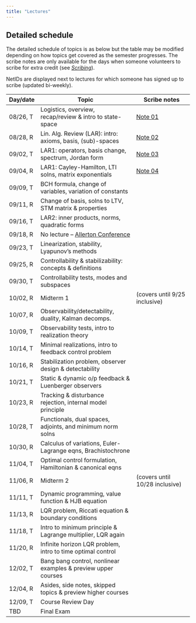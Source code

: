 ```yaml
---
title: "Lectures"
---
```


## Detailed schedule 

The detailed schedule of topics is as below but the table may be modified
depending on how topics get covered as the semester progresses. The scribe
notes are only available for the days when someone volunteers to scribe for
extra credit (see [_Scribing_](extracred.html#optional-scribing)). 

NetIDs are displayed next to lectures for which someone has signed up to scribe
(updated bi-weekly).

| Day/date | Topic                                                  		   |         Scribe notes                   |
|----------|---------------------------------------------------------------|----------------------------------------|
| 08/26, T | Logistics, overview, recap/review & intro to state-space      | [Note 01](exlecs/lec01.html)           | 
| 08/28, R | Lin. Alg. Review (LAR): intro: axioms, basis, (sub)-spaces    | [Note 02](exlecs/lec02.html)           |
| 09/02, T | LAR1: operators, basis change, spectrum, Jordan form          | [Note 03](secure/lectures/lec03.html)  |
| 09/04, R | LAR1: Cayley-Hamilton, LTI solns, matrix exponentials         | [Note 04](secure/lectures/lec04.html)  |
| 09/09, T | BCH formula, change of variables, variation of constants      |                                        |
| 09/11, R | Change of basis, solns to LTV, STM matrix & properties        |                                        |
| 09/16, T | LAR2: inner products, norms, quadratic forms                  |                                        |
| 09/18, R | No lecture -- [Allerton Conference](https://allerton.csl.illinois.edu/){target="_blank"}    |          |
| 09/23, T | Linearization, stability, Lyapunov's methods                  |                                        |
| 09/25, R | Controllability & stabilizability: concepts & definitions     |                                        |
| 09/30, T | Controllability tests, modes and subspaces			               |                                        |
| 10/02, R | Midterm 1                                                     |  (covers until 9/25 inclusive)         |
| 10/07, R | Observability/detectability, duality, Kalman decomps.         |                                        |
| 10/09, T | Observability tests, intro to realization theory              |                                        |
| 10/14, T | Minimal realizations, intro to feedback control problem       |                                        | 
| 10/16, R | Stabilization problem, observer design & detectability        |                                        |
| 10/21, T | Static & dynamic o/p feedback & Luenberger observers          |                                        |
| 10/23, R | Tracking & disturbance rejection, internal model principle    |                                        |
| 10/28, T | Functionals, dual spaces, adjoints, and minimum norm solns    |                                        |
| 10/30, R | Calculus of variations, Euler-Lagrange eqns, Brachistochrone  |                                        |
| 11/04, T | Optimal control formulation, Hamiltonian & canonical eqns     |                                        |
| 11/06, R | Midterm 2                                                     |  (covers until 10/28 inclusive)        | 
| 11/11, T | Dynamic programming, value function & HJB equation            |                                        |
| 11/13, R | LQR problem, Riccati equation & boundary conditions           |                                        |
| 11/18, T | Intro to minimum principle & Lagrange multiplier, LQR again   |                                        |
| 11/20, R | Infinite horizon LQR problem, intro to time optimal control   |                                        |
| 12/02, T | Bang bang control, nonlinear examples & preview upper courses |                                        |
| 12/04, R | Asides, side notes, skipped topics & preview higher courses   |                                        |
| 12/09, T | Course Review Day                                             |                                        |
| TBD      | Final Exam                                                    |                                        |

